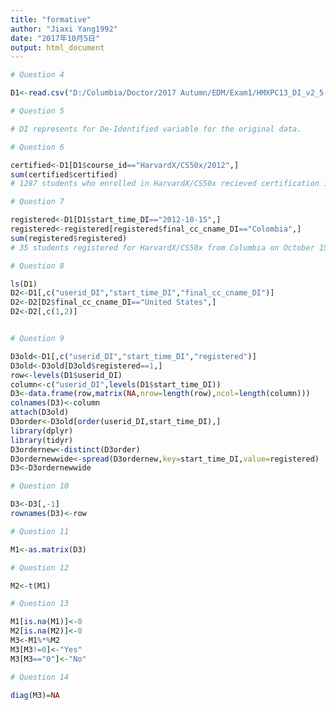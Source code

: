 ---
title: "formative"
author: "Jiaxi Yang1992"
date: "2017年10月5日"
output: html_document
---

```{r}
# Question 4

D1<-read.csv("D:/Columbia/Doctor/2017 Autumn/EDM/Exam1/HMXPC13_DI_v2_5-14-14.csv",header=TRUE)

# Question 5

# DI represents for De-Identified variable for the original data. 

# Question 6

certified<-D1[D1$course_id=="HarvardX/CS50x/2012",]
sum(certified$certified)
# 1287 students who enrolled in HarvardX/CS50x recieved certification in 2012. 

# Question 7

registered<-D1[D1$start_time_DI=="2012-10-15",]  
registered<-registered[registered$final_cc_cname_DI=="Colombia",]
sum(registered$registered)
# 35 students registered for HarvardX/CS50x from Columbia on October 15, 2012.

# Question 8

ls(D1)
D2<-D1[,c("userid_DI","start_time_DI","final_cc_cname_DI")]
D2<-D2[D2$final_cc_cname_DI=="United States",]
D2<-D2[,c(1,2)]


# Question 9

D3old<-D1[,c("userid_DI","start_time_DI","registered")]
D3old<-D3old[D3old$registered==1,]
row<-levels(D1$userid_DI)
column<-c("userid_DI",levels(D1$start_time_DI))
D3<-data.frame(row,matrix(NA,nrow=length(row),ncol=length(column)))
colnames(D3)<-column
attach(D3old)
D3order<-D3old[order(userid_DI,start_time_DI),]
library(dplyr)
library(tidyr)
D3ordernew<-distinct(D3order)
D3ordernewwide<-spread(D3ordernew,key=start_time_DI,value=registered)
D3<-D3ordernewwide

# Question 10

D3<-D3[,-1]
rownames(D3)<-row

# Question 11

M1<-as.matrix(D3)

# Question 12

M2<-t(M1)

# Question 13

M1[is.na(M1)]<-0
M2[is.na(M2)]<-0
M3<-M1%*%M2
M3[M3!=0]<-"Yes"
M3[M3=="0"]<-"No"

# Question 14

diag(M3)=NA



```
